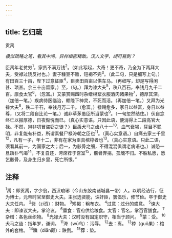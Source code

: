 ```yaml
---
---
---
```

title: 乞归疏
---



贡禹

*极似疏略之笔，看其中间，异样缜密精致。汉人文字，胡可易到？*

臣禹年老贫穷<sup>1</sup>，家赀不满万钱<sup>2</sup>。（如此写起，大奇！更不奇，乃全为下两拜大夫，受禄过饶反衬也。）妻子糠豆不赡，短褐不完<sup>3</sup>。（此二句，只是细写上句。）有田百三十亩，陛下过意征臣<sup>4</sup>，臣卖田百亩以供车马。（再细写，却是写得闲甚、琐甚。余三十亩留家。）至，（句。）拜为谏大夫<sup>5</sup>，秩八百石，奉钱月九千二百。廪食太官<sup>6</sup>，（忽富。）又蒙赏赐四时杂缯棉絮衣服酒肉诸果物<sup>7</sup>，德厚其深。（加倍一笔。）疾病侍医临治，赖陛下神灵，不死而活。（再加倍一笔。）又拜为光禄大夫<sup>8</sup>，秩二千石，奉钱月万二千。（愈富。）禄赐愈多，家日以益富，身日以益尊，（又将二段自比论一笔。）诚非草茅愚臣所当蒙也<sup>9</sup>。（一句忽然结住。）伏自念终亡以报厚德，日夜惭愧而巳。（真心实意语。只因此语，便消得上二段高官大禄。不然，岂非叨冒盗窃之徒？）臣禹犬马之齿八十一<sup>10</sup>，血气衰竭，耳目不聪明，非复能有补益，所谓素餐尸禄洿朝之臣也<sup>11</sup>。（真心实意语。）自痛去家三千里<sup>12</sup>，凡有一子，年十二，非有在家为臣具棺椁者也<sup>13</sup>。（真心实意语。只此二语，须看其前一，为国家之大；后一，为骸骨之细，不得混混俱谓老病语也。）诚恐一旦蹎仆气竭<sup>14</sup>，不复自还，洿席荐于宫室<sup>15</sup>，骸骨弃捐，孤魂不归。不胜私愿，愿乞骸骨，及身生归乡里，死亡所恨。”

## 注释

<sup>1</sup>禹：即贡禹，字少翁，西汉琅琊（今山东胶南诸城县一带）人。以明经洁行，征为博士，元帝时官至御史大夫。主张选贤能，诛奸臣，罢倡乐，修节俭。卒于御史大夫任内。
<sup>2</sup>赀（zi资）：财物。
<sup>3</sup>短褐：粗布衣。
<sup>4</sup>过意：过分的盛意。
<sup>5</sup>谏大夫：即谏议大夫，掌论议。
<sup>6</sup>廪食：官府供给粮食。太官：官名，掌百官膳食。
<sup>7</sup>杂缯：各色丝织物。
<sup>8</sup>光禄大夫：汉时没有固定职守，相当于顾问。
<sup>9</sup>蒙：受。
<sup>10</sup>犬马之齿：指年岁，谦词。
<sup>11</sup>洿（wū乌）：污辱。
<sup>12</sup>去：离。
<sup>13</sup>桲（guǒ果）：棺外的套棺。
<sup>14</sup>蹎（diān颠）：跌倒。
<sup>15</sup>荐：垫。